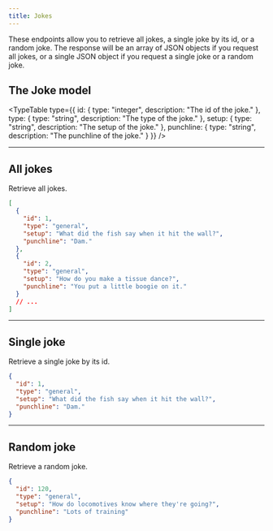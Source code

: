 ```yaml
---
title: Jokes
---
```


These endpoints allow you to retrieve all jokes, a single joke by its id, or a random joke. The response will be an array of JSON objects if you request all jokes, or a single JSON object if you request a single joke or a random joke.

## The Joke model

<TypeTable
  type={{
    id: { type: "integer", description: "The id of the joke." },
    type: { type: "string", description: "The type of the joke." },
    setup: { type: "string", description: "The setup of the joke." },
    punchline: { type: "string", description: "The punchline of the joke." }
  }}
/>

<Hr />

## All jokes

<EndpointDetails path="/jokes" />

Retrieve all jokes.

```json title="Response"
[
  {
    "id": 1,
    "type": "general",
    "setup": "What did the fish say when it hit the wall?",
    "punchline": "Dam."
  },
  {
    "id": 2,
    "type": "general",
    "setup": "How do you make a tissue dance?",
    "punchline": "You put a little boogie on it."
  }
  // ...
]
```

<Hr />

## Single joke

<EndpointDetails path="/jokes/<id>" />

Retrieve a single joke by its id.

```json title="Response"
{
  "id": 1,
  "type": "general",
  "setup": "What did the fish say when it hit the wall?",
  "punchline": "Dam."
}
```

<Hr />

## Random joke

<EndpointDetails path="/jokes/random" />

Retrieve a random joke.

```json title="Response"
{
  "id": 120,
  "type": "general",
  "setup": "How do locomotives know where they're going?",
  "punchline": "Lots of training"
}
```
